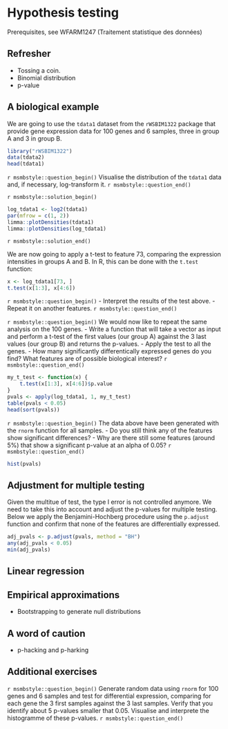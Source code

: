 # Hypothesis testing {#sec:testing}

Prerequisites, see WFARM1247 (Traitement statistique des données)

## Refresher



- Tossing a coin.
- Binomial distribution
- p-value 

## A biological example

We are going to use the `tdata1` dataset from the `rWSBIM1322` package
that provide gene expression data for 100 genes and 6 samples, three
in group A and 3 in group B.

```r
library("rWSBIM1322")
data(tdata2)
head(tdata1)
```

`r msmbstyle::question_begin()`
Visualise the distribution of the `tdata1` data and, if necessary,
log-transform it.
`r msmbstyle::question_end()`

`r msmbstyle::solution_begin()`
```r
log_tdata1 <- log2(tdata1)
par(mfrow = c(1, 2))
limma::plotDensities(tdata1)
limma::plotDensities(log_tdata1)
```
`r msmbstyle::solution_end()`


We are now going to apply a t-test to feature 73, comparing the
expression intensities in groups A and B. In R, this can be done with
the `t.test` function:

```r
x <- log_tdata1[73, ]
t.test(x[1:3], x[4:6])
```

`r msmbstyle::question_begin()`
- Interpret the results of the test above.
- Repeat it on another features.
`r msmbstyle::question_end()`


`r msmbstyle::question_begin()`
We would now like to repeat the same analysis on the 100 genes. 
- Write a function that will take a vector as input and perform a
  t-test of the first values (our group A) against the 3 last values
  (our group B) and returns the p-values.
- Apply the test to all the genes.
- How many significantly differentically expressed genes do you find?
  What features are of possible biological interest?
`r msmbstyle::question_end()`


```r
my_t_test <- function(x) {
    t.test(x[1:3], x[4:6])$p.value
}
pvals <- apply(log_tdata1, 1, my_t_test)
table(pvals < 0.05)
head(sort(pvals))
```

`r msmbstyle::question_begin()`
The data above have been generated with the `rnorm` function for all
samples. 
- Do you still think any of the features show significant differences?
- Why are there still some features (around 5%) that show a
  significant p-value at an alpha of 0.05?
`r msmbstyle::question_end()`




```r
hist(pvals)
```

## Adjustment for multiple testing

Given the multitue of test, the type I error is not controlled
anymore. We need to take this into account and adjust the p-values for
multiple testing. Below we apply the Benjamini-Hochberg procedure
using the `p.adjust` function and confirm that none of the features
are differentially expressed.

```r
adj_pvals <- p.adjust(pvals, method = "BH")
any(adj_pvals < 0.05)
min(adj_pvals)
```

## Linear regression

## Empirical approximations 

- Bootstrapping to generate null distributions

## A word of caution

- p-hacking and p-harking


## Additional exercises

`r msmbstyle::question_begin()`
Generate random data using `rnorm` for 100 genes and 6 samples and
test for differential expression, comparing for each gene the 3 first
samples against the 3 last samples. Verify that you identify about 5
p-values smaller that 0.05. Visualise and interprete the histogramme
of these p-values.
`r msmbstyle::question_end()`
